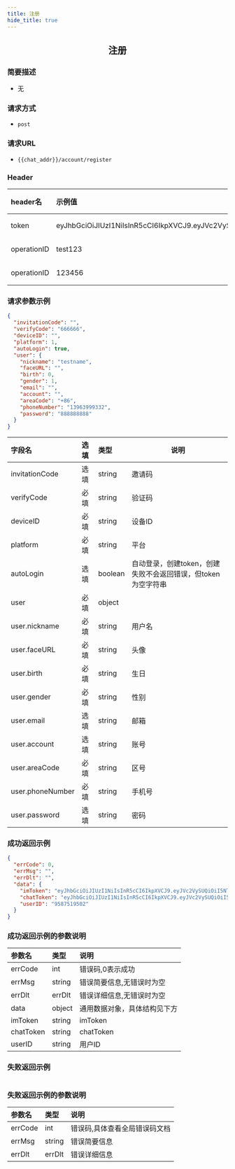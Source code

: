 ```yaml
---
title: 注册
hide_title: true
---
```


<center>

## 注册

</center>

### 简要描述
- 无
### 请求方式
- `post` 
### 请求URL
- `{{chat_addr}}/account/register` 


### Header
|header名|示例值|选填|类型|说明|
|:----    |:-------    |:--- |---|------      |
|token|eyJhbGciOiJIUzI1NiIsInR5cCI6IkpXVCJ9.eyJVc2VySUQiOiJhZG1pbjIiLCJVc2VyVHlwZSI6MiwiZXhwIjoxNjk4OTE4Njg5LCJuYmYiOjE2OTExNDIzODksImlhdCI6MTY5MTE0MjY4OX0.oIpGc9Ka7tTuPYY34PeiqJwvfF0QZnhInomktOCtYAc|必填|string||
|operationID|test123|必填|string||
|operationID|123456|必填|string||


### 请求参数示例


```json
{
  "invitationCode": "",
  "verifyCode": "666666",
  "deviceID": "",
  "platform": 1,
  "autoLogin": true,
  "user": {
    "nickname": "testname",
    "faceURL": "",
    "birth": 0,
    "gender": 1,
    "email": "",
    "account": "",
    "areaCode": "+86",
    "phoneNumber": "13963999332",
    "password": "888888888"
  }
}
```
|字段名|选填|类型|说明|
|:----    |:-------    |:--- |---|
|invitationCode|选填|string|邀请码|
|verifyCode|必填|string|验证码|
|deviceID|必填|string|设备ID|
|platform|必填|string|平台|
|autoLogin|选填|boolean|自动登录，创建token，创建失败不会返回错误，但token为空字符串|
|user|必填|object||
|user.nickname|必填|string|用户名|
|user.faceURL|必填|string|头像|
|user.birth|必填|string|生日|
|user.gender|必填|string|性别|
|user.email|选填|string|邮箱|
|user.account|选填|string|账号|
|user.areaCode|必填|string|区号|
|user.phoneNumber|必填|string|手机号|
|user.password|选填|string|密码|
### 成功返回示例


```json
{
  "errCode": 0,
  "errMsg": "",
  "errDlt": "",
  "data": {
    "imToken": "eyJhbGciOiJIUzI1NiIsInR5cCI6IkpXVCJ9.eyJVc2VySUQiOiI5NTg3NTE5NTAyIiwiUGxhdGZvcm1JRCI6MSwiZXhwIjoxNjk3OTU5NTI5LCJuYmYiOjE2OTAxODMyMjksImlhdCI6MTY5MDE4MzUyOX0.6bW8_i7KCw-JdqPtRu1Tm1a4cHVx1JozAaFRo5bXunY",
    "chatToken": "eyJhbGciOiJIUzI1NiIsInR5cCI6IkpXVCJ9.eyJVc2VySUQiOiI5NTg3NTE5NTAyIiwiVXNlclR5cGUiOjEsImV4cCI6MTY5Nzk1OTUyOSwibmJmIjoxNjkwMTgzMjI5LCJpYXQiOjE2OTAxODM1Mjl9.MlAqtCahR15Fy291mUc-Y8l4KrulceFVOaGghZwmLAc",
    "userID": "9587519502"
  }
}
```
### 成功返回示例的参数说明


|参数名|类型|说明|
|:----    |:-------    |:--- |
|errCode|int|错误码,0表示成功|
|errMsg|string|错误简要信息,无错误时为空|
|errDlt|errDlt|错误详细信息,无错误时为空|
|data|object|通用数据对象，具体结构见下方|
|imToken|string|imToken|
|chatToken|string|chatToken|
|userID|string|用户ID|
### 失败返回示例


```json

```
### 失败返回示例的参数说明


|参数名|类型|说明|
|:----    |:-------    |:--- |
|errCode|int|错误码,具体查看全局错误码文档|
|errMsg|string|错误简要信息|
|errDlt|errDlt|错误详细信息|
